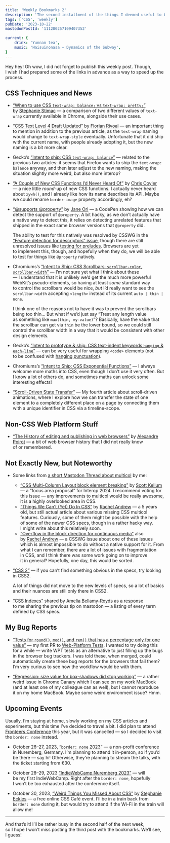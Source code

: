```yaml
---
title: 'Weekly Bookmarks 2'
description: 'The second installment of the things I deemed useful to bookmark in my blog.'
tags: ['CSS', 'weekly']
pubDate: '2023-10-22'
mastodonPostId: '111280257109407352'

current: {
	drink: 'Yunnan tea',
	music: 'Haisuinonasa — Dynamics of the Subway',
}
---
```


Hey hey! Oh wow, I did not forget to publish this weekly post. Though, I wish I had prepared some of the links in advance as a way to speed up the process.

## CSS Techniques and News

- [“When to use CSS `text-wrap: balance;` vs `text-wrap: pretty;`”](https://blog.stephaniestimac.com/posts/2023/10/css-text-wrap/) by [Stephanie Stimac](https://stephaniestimac.com/) — a comparison of two different values of `text-wrap` currently available in Chrome, alongside their use cases.

- [“CSS Text Level 4 Draft Updated”](https://www.w3.org/blog/CSS/2023/10/20/css-text-level-4-draft-updated/) by [Florian Rivoal](https://florian.rivoal.net/) — an important thing to mention in addition to the previous article, as the `text-wrap` naming would change to `text-wrap-style` eventually. Unfortunate that it did ship with the current name, with people already adopting it, but the new naming is a bit more clear.

- Gecko’s [“Intent to ship: CSS `text-wrap: balance`”](https://groups.google.com/a/mozilla.org/g/dev-platform/c/uAscf5sfEdc/m/0EQcFYqxAAAJ) — related to the previous two articles: it seems that Firefox wants to ship the `text-wrap: balance` anyway, and then later adjust to the new naming, making the situation slightly more weird, but also more interop?

- [“A Couple of New CSS Functions I’d Never Heard Of”](https://chriscoyier.net/2023/10/17/a-couple-of-new-css-functions-id-never-heard-of/) by [Chris Coyier](https://chriscoyier.net/) — a nice little _round_-up of new CSS functions. I actually never heard about `xywh()`, and I already like how its name describes its API. Maybe we could rename `border-image` property accordingly, eh?

- [“@supports @property”](https://codepen.io/propjockey/pen/OJdJmya?editors=1100) by [Jane Ori](http://propjockey.io/) — a CodePen showing how we can detect the support of `@property`. A bit hacky, as we don’t actually have a native way to detect this, it relies on detecting unrelated features that shipped in the exact same browser versions that `@property` did.

    The ability to test for this natively was resolved by CSSWG in the [“Feature detection for descriptors” issue](https://github.com/w3c/csswg-drafts/issues/2463#issuecomment-1016720310), though there are still unresolved issues like [testing for preludes](https://github.com/w3c/csswg-drafts/issues/6966). Browsers are yet to implement this, though, and hopefully when they do, we will be able to test for things like `@property` natively.

- Chromiums’s [“Intent to Ship: CSS Scrollbars: `scrollbar-color`, `scrollbar-width`”](https://groups.google.com/a/chromium.org/g/blink-dev/c/PkEsMirl2zE/m/ArphSa39AAAJ) — I’m not sure yet what I think about these — I understand that it is unlikely we’d get the much more powerful WebKit’s pseudo-elements, so having at least _some_ standard way to control the scrollbars would be nice, _but_ I’d really want to see the `scrollbar-width` accepting `<length>` instead of its current `auto | thin | none`.

    I think one of the reasons not to have it was to prevent the scrollbars being too thin… But what if we’d just say “Treat any length value as something like `max(thin, my-value)`”? Basically, have the value that the scrollbar can get via `thin` be the lower bound, so we could still control the scrollbar width in a way that it would be consistent with other design elements.

- Gecko’s [“Intent to prototype & ship: CSS text-indent keywords `hanging` & `each-line`”](https://groups.google.com/a/mozilla.org/g/dev-platform/c/z6PaiICBCRg/m/w171E3_DAAAJ) — can be very useful for wrapping `<code>` elements (not to be confused with [hanging punctuation](https://drafts.csswg.org/css-text/#hanging-punctuation-property)).

- Chromiums’s [“Intent to Ship: CSS Exponential Functions”](https://groups.google.com/a/chromium.org/g/blink-dev/c/oAu01pBscs8/m/JUaPY3KwAQAJ) — I always welcome more maths into CSS, even though I don’t use it very often. But I know a lot of others do, and sometimes maths can unlock some interesting effects!

- [“Scroll-Driven State Transfer”](https://kizu.dev/scroll-driven-state-transfer/) — My fourth article about scroll-driven animations, where I explore how we can transfer the state of one element to a completely different place on a page by connecting them with a unique identifier in CSS via a timeline-scope.

## Non-CSS Web Platform Stuff

- [“The History of editing and publishing in web browsers”](https://techno-barje.fr/post/2023/10/20/history-of-edition-and-publishing-in-web-browsers/) by [Alexandre Poirot](https://techno-barje.fr/) — a bit of web browser history that I did not really know of or remembered.

## Not Exactly New, but Noteworthy

- Some links from [a short Mastodon Thread about multicol](https://front-end.social/@kizu/111258253160862526) by me:

    - [“CSS Multi-Column Layout block element breaking”](https://github.com/web-platform-tests/interop/issues/520) by [Scott Kellum](https://scottkellum.com/) — a “focus area proposal” for Interop 2024. I recommend voting for this issue — any improvements to multicol would be really awesome, it is a highly overlooked area in CSS.
    - [“Things We Can’t (Yet) Do In CSS”](https://www.smashingmagazine.com/2019/11/css-things-cant-yet-do/) by [Rachel Andrew](https://rachelandrew.co.uk/) — a 5 years old, but still actual article about various missing CSS multicol features. Curiously, some of them might be possible with the help of some of the newer CSS specs, though in a rather hacky way. I might write about this relatively soon.
    - [“Overflow in the block direction for continuous media”](https://github.com/w3c/csswg-drafts/issues/2923) also by [Rachel Andrew](https://rachelandrew.co.uk/) — a CSSWG issue about one of these issues which is almost impossible to do without a native support for it. From what I can remember, there are a lot of issues with fragmentation in CSS, and I think there was some work going on to improve it in general? Hopefully, one day, this would be sorted.

- [“CSS 2”](https://drafts.csswg.org/css2/) — if you can’t find something obvious in the specs, try looking in CSS2.

    A lot of things did not move to the new levels of specs, so a lot of basics and their nuances are still only there in CSS2.

- [“CSS Indexes”](https://drafts.csswg.org/indexes/) shared by [Amelia Bellamy-Royds](https://github.com/AmeliaBR/) as [a response](https://front-end.social/@AmeliaBR/111251112262899307) to me sharing the previous tip on mastodon — a listing of every term defined by CSS specs.

## My Bug Reports

- [“Tests for `round()`, `mod()`, and `rem()` that has a percentage only for one value”](https://github.com/web-platform-tests/wpt/pull/42676) — my first PR to [Web-Platform Tests](https://web-platform-tests.org/). I wanted to try doing this for a while — write WPT tests as an alternative to just filling up the bugs in the browser bug trackers. I was told these, when merged, could automatically create these bug reports for the browsers that fail them? I’m very curious to see how the workflow would be with them.

- [“Regression: size value for box-shadows did stop working”](https://bugs.chromium.org/p/chromium/issues/detail?id=1493339) — a rather weird issue in Chrome Canary which I can see on my work MacBook (and at least one of my colleague can as well), but I cannot reproduce it on my home MacBook. Maybe some weird environment issue? Hmm.

## Upcoming Events

Usually, I’m staying at home, slowly working on my CSS articles and experiments, but this time I’ve decided to travel a bit. I did plan to attend [Fronteers Conference](https://fronteersconf.org/) this year, but it was cancelled — so I decided to visit the `border: none` instead.

- October 26–27, 2023, [“`border: none` 2023”](https://border-none.net/2023/) — a non-profit conference in Nuremberg, Germany. I’m planning to attend it in-person, so if you’d be there — say hi! Otherwise, they’re planning to stream the talks, with the ticket starting from €30.

- October 28–29, 2023 [“IndieWebCamp Nuremberg 2023”](https://indieweb.org/2023/Nuremberg) — will be my first IndieWebCamp. Right after the `border: none`, hopefully I won’t be too exhausted after the conference itself.

- October 30, 2023, [“Weird Things You Missed About CSS”](https://www.meetup.com/css-cafe/events/296354512/) by [Stephanie Eckles](https://thinkdobecreate.com/) — a free online CSS Café event. I’ll be in a train back from `border: none` during it, but would try to attend if the Wi-Fi in the train will allow me!

- - -

And that’s it! I’ll be rather busy in the second half of the next week, so I hope I won’t miss posting the third post with the bookmarks. We’ll see, I guess!
